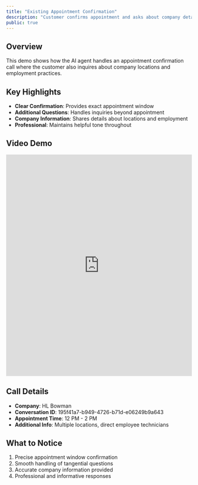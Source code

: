 ```yaml
---
title: "Existing Appointment Confirmation"
description: "Customer confirms appointment and asks about company details"
public: true
---
```


## Overview

This demo shows how the AI agent handles an appointment confirmation call where the customer also inquires about company locations and employment practices.

## Key Highlights

- **Clear Confirmation**: Provides exact appointment window
- **Additional Questions**: Handles inquiries beyond appointment
- **Company Information**: Shares details about locations and employment
- **Professional**: Maintains helpful tone throughout

## Video Demo

<iframe
  src="https://share.descript.com/embed/9Y0oM12XcDT"
  width="100%"
  height="600"
  frameBorder="0"
  allowFullScreen
  className="rounded-xl"
></iframe>

## Call Details

- **Company**: HL Bowman
- **Conversation ID**: 195f41a7-b949-4726-b71d-e06249b9a643
- **Appointment Time**: 12 PM - 2 PM
- **Additional Info**: Multiple locations, direct employee technicians

## What to Notice

1. Precise appointment window confirmation
2. Smooth handling of tangential questions
3. Accurate company information provided
4. Professional and informative responses